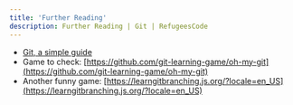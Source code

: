 ```yaml
---
title: 'Further Reading'
description: Further Reading | Git | RefugeesCode
---
```


- [Git, a simple guide](http://rogerdudler.github.io/git-guide/)
- Game to check: [https://github.com/git-learning-game/oh-my-git](https://github.com/git-learning-game/oh-my-git)
- Another funny game: [https://learngitbranching.js.org/?locale=en_US](https://learngitbranching.js.org/?locale=en_US)